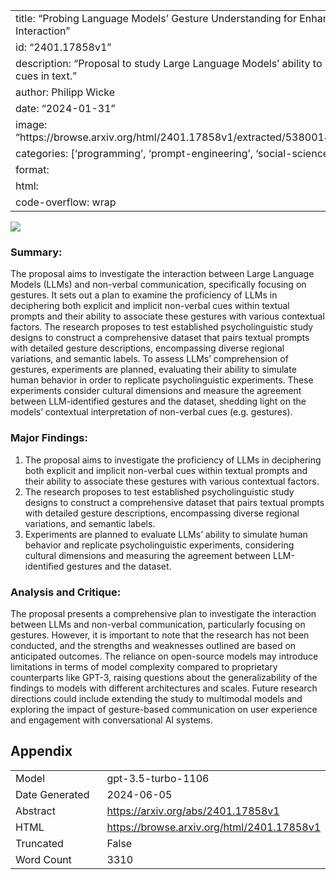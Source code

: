 
---
title: "Probing Language Models' Gesture Understanding for Enhanced Human-AI Interaction"
id: "2401.17858v1"
description: "Proposal to study Large Language Models' ability to interpret non-verbal cues in text."
author: Philipp Wicke
date: "2024-01-31"
image: "https://browse.arxiv.org/html/2401.17858v1/extracted/5380014/images/page01.png"
categories: ['programming', 'prompt-engineering', 'social-sciences', 'hci']
format:
  html:
    code-overflow: wrap
---

![](https://browse.arxiv.org/html/2401.17858v1/extracted/5380014/images/page01.png)

### **Summary:**
The proposal aims to investigate the interaction between Large Language Models (LLMs) and non-verbal communication, specifically focusing on gestures. It sets out a plan to examine the proficiency of LLMs in deciphering both explicit and implicit non-verbal cues within textual prompts and their ability to associate these gestures with various contextual factors. The research proposes to test established psycholinguistic study designs to construct a comprehensive dataset that pairs textual prompts with detailed gesture descriptions, encompassing diverse regional variations, and semantic labels. To assess LLMs’ comprehension of gestures, experiments are planned, evaluating their ability to simulate human behavior in order to replicate psycholinguistic experiments. These experiments consider cultural dimensions and measure the agreement between LLM-identified gestures and the dataset, shedding light on the models’ contextual interpretation of non-verbal cues (e.g. gestures).

### Major Findings:
1. The proposal aims to investigate the proficiency of LLMs in deciphering both explicit and implicit non-verbal cues within textual prompts and their ability to associate these gestures with various contextual factors.
2. The research proposes to test established psycholinguistic study designs to construct a comprehensive dataset that pairs textual prompts with detailed gesture descriptions, encompassing diverse regional variations, and semantic labels.
3. Experiments are planned to evaluate LLMs' ability to simulate human behavior and replicate psycholinguistic experiments, considering cultural dimensions and measuring the agreement between LLM-identified gestures and the dataset.

### Analysis and Critique:
The proposal presents a comprehensive plan to investigate the interaction between LLMs and non-verbal communication, particularly focusing on gestures. However, it is important to note that the research has not been conducted, and the strengths and weaknesses outlined are based on anticipated outcomes. The reliance on open-source models may introduce limitations in terms of model complexity compared to proprietary counterparts like GPT-3, raising questions about the generalizability of the findings to models with different architectures and scales. Future research directions could include extending the study to multimodal models and exploring the impact of gesture-based communication on user experience and engagement with conversational AI systems.

## Appendix

|          |          |
|----------|----------|
| Model     | gpt-3.5-turbo-1106       |
| Date Generated     | 2024-06-05       |
| Abstract | [https://arxiv.org/abs/2401.17858v1](https://arxiv.org/abs/2401.17858v1)        |
| HTML     | [https://browse.arxiv.org/html/2401.17858v1](https://browse.arxiv.org/html/2401.17858v1)       |
| Truncated       | False       |
| Word Count       | 3310       |